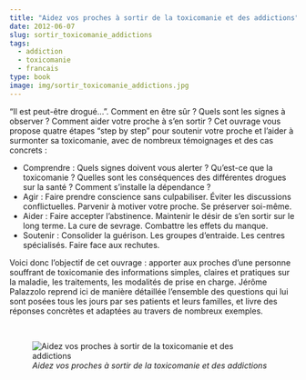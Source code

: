 ```yaml
---
title: "Aidez vos proches à sortir de la toxicomanie et des addictions"
date: 2012-06-07
slug: sortir_toxicomanie_addictions
tags:
  - addiction
  - toxicomanie
  - francais
type: book
image: img/sortir_toxicomanie_addictions.jpg
---
```


"Il est peut-être drogué...".
Comment en être sûr ?
Quels sont les signes à observer ?
Comment aider votre proche à s'en sortir ?
Cet ouvrage vous propose quatre étapes "step by step" pour soutenir votre proche et l'aider à surmonter sa toxicomanie, avec de nombreux témoignages et des cas concrets :

- Comprendre : Quels signes doivent vous alerter ? Qu’est-ce que la toxicomanie ? Quelles sont les conséquences des différentes drogues sur la santé ? Comment s'installe la dépendance ?
- Agir : Faire prendre conscience sans culpabiliser. Éviter les discussions conflictuelles. Parvenir à motiver votre proche. Se préserver soi-même.
- Aider : Faire accepter l'abstinence. Maintenir le désir de s'en sortir sur le long terme. La cure de sevrage. Combattre les effets du manque.
- Soutenir : Consolider la guérison. Les groupes d'entraide. Les centres spécialisés. Faire face aux rechutes.

Voici donc l’objectif de cet ouvrage : apporter aux proches d’une personne souffrant de toxicomanie des informations simples, claires et pratiques sur la maladie, les traitements, les modalités de prise en charge.
Jérôme Palazzolo reprend ici de manière détaillée l’ensemble des questions qui lui sont posées tous les jours par ses patients et leurs familles, et livre des réponses concrètes et adaptées au travers de nombreux exemples.

<br>

![_Aidez vos proches à sortir de la toxicomanie et des addictions_](img/sortir_toxicomanie_addictions.jpg)
